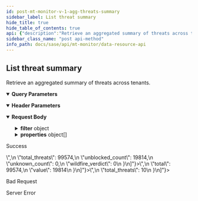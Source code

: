 ```yaml
---
id: post-mt-monitor-v-1-agg-threats-summary
sidebar_label: List threat summary
hide_title: true
hide_table_of_contents: true
api: {"description":"Retrieve an aggregated summary of threats across tenants.                  \n","operationId":"post-mt-monitor-v1-agg-threats-summary","parameters":[{"description":"Must be `tenant`. Using the query parameter returns all the aggregated responses for the current parent tenant and its child tenants. If not used, the results for just the current tenant are returned.\n","in":"query","name":"agg_by","schema":{"type":"string"}},{"description":"Must be one of the following: `de`, `americas`, `europe`, `uk`, `sg`, `ca`, `jp`, `au`, `in`. Returns details from the Cortex Data Lake (CDL) region specified.                              \n","in":"header","name":"X-PANW-Region","schema":{"type":"string"}}],"requestBody":{"content":{"application/json":{"examples":{"Blocked Threats":{"value":{"filter":{"operator":"AND","rules":[{"operator":"in","property":"severity","values":["Critical","High","Medium"]},{"rule":"blocked"}]},"properties":[{"property":"total_threats"},{"property":"blocked_count"}]}},"Threat Summary":{"value":{"filter":{"operator":"AND","rules":[{"operator":"last_n_days","property":"event_time","values":[30]},{"operator":"in","property":"severity","values":["Critical","High","Medium"]}]},"properties":[{"property":"sub_tenant_id"},{"property":"total_threats"},{"property":"blocked_count"},{"property":"unblocked_count"},{"property":"malicious_count"},{"property":"unknown_count"},{"property":"wildfire_verdict"}]}},"Top Tenants with Unblocked Threats":{"value":{"count":2,"filter":{"operator":"AND","rules":[{"operator":"last_n_days","property":"event_time","values":[30]},{"operator":"in","property":"severity","values":["Critical","High","Medium"]}]},"properties":[{"property":"sub_tenant_id"},{"alias":"total","property":"total_threats"},{"alias":"value","property":"unblocked_count","sort":{"order":"desc"}}]}},"Total Critical Threats":{"value":{"filter":{"operator":"AND","rules":[{"operator":"last_n_days","property":"event_time","values":[7]},{"operator":"in","property":"severity","values":["Critical","High","Medium"]}]},"properties":[{"property":"total_threats"}]}},"Total Critical Threats Per Tenant":{"value":{"filter":{"operator":"AND","rules":[{"operator":"last_n_days","property":"event_time","values":[7]},{"operator":"in","property":"severity","values":["Critical","High","Medium"]}]},"properties":[{"property":"sub_tenant_id"},{"property":"total_threats"}]}},"Unblocked Threats":{"value":{"filter":{"operator":"AND","rules":[{"operator":"in","property":"severity","values":["Critical","High","Medium"]},{"rule":"unblocked"}]},"properties":[{"property":"total_threats"},{"property":"unblocked_count"}]}}},"schema":{"properties":{"filter":{"allOf":[{"description":"Threats summary filter. Consists of a required operator and an array of rules objects. \n","properties":{"operator":{"description":"Must be `AND`. \n","type":"string"},"rules":{"anyOf":[{"properties":{"operator":{"description":"Filter operator that is one of the example values and is run on the property field","example":"in","type":"string"},"property":{"description":"Filter property field that is one of the example values","example":"severity","type":"string"},"values":{"description":"Filter property values","example":"Critical, High, Medium \n(used with severity in)","items":{"type":"string"},"type":"array"}},"type":"object"},{"properties":{"operator":{"description":"Filter operator that is one of the example values and is run on the property field","example":"gt, lt, last_n_minutes, last_n_hours, last_n_days","type":"string"},"property":{"description":"Filter property field that is one of the example values","example":"event_time, update_time, updated_time","type":"string"},"values":{"description":"Filter property value","example":"minute, hour or day counts if property is event_time","items":{"type":"string"},"type":"array"}},"type":"object"}],"description":"See [ThreatSummaryRule](/sase/docs/filters#threatsummaryrule) and [TimeFilter](/sase/docs/filters#timefilter).\n","items":{"type":"object"},"type":"array"}},"required":["operator"],"type":"object"},{"description":"filter json object"}]},"properties":{"description":"List of property json objects","items":{"properties":{"alias":{"type":"string"},"property":{"description":"Threat summary property. See [ThreatSummaryProperty](/sase/docs/filters#threatsummaryproperty). \n","example":"sub_tenant_id, total_threats, blocked_count, unblocked_count,malicious_count","type":"string"}},"type":"object"},"type":"array"}},"required":["properties","filter"],"type":"object"}}}},"responses":{"200":{"content":{"application/json":{"examples":{"Blocked Threats":{"value":[{"blocked_count":10,"total_threats":10}]},"Threat Summary":{"value":[{"blocked_count":79760,"malicious_count":16654,"sub_tenant_id":"<sub-tenant-id>","total_threats":99574,"unblocked_count":19814,"unknown_count":0,"wildfire_verdict":0}]},"Top Tenants with Unblocked Threats":{"value":[{"sub_tenant_id":"<sub-tenant-id>","total":99574,"value":19814}]},"Total Critical Threats":{"value":[{"total_threats":10}]},"Total Critical Threats Per Tenant":{"value":[{"sub_tenant_id":"<sub_tenant_id>","total_threats":10}]},"Unblocked Threats":{"value":[{"total_threats":10,"unblocked_count":10}]}}}},"description":"Success"},"400":{"description":"Bad Request"},"500":{"description":"Server Error"}},"security":[{"Bearer":[]}],"tags":["DataResources"],"method":"post","path":"/mt/monitor/v1/agg/threats/summary","servers":[{"url":"https://api.sase.paloaltonetworks.com"}],"securitySchemes":{"Bearer":{"scheme":"bearer","type":"http"}},"jsonRequestBodyExample":{"filter":{"operator":"string","rules":[{}]},"properties":[{"alias":"string","property":"sub_tenant_id, total_threats, blocked_count, unblocked_count,malicious_count"}]},"info":{"contact":{},"description":"Use the Data Resource API for retrieving aggregated summaries and counts across tenants for threats, alerts, risky applications, URLs, and upgrades.\n","title":"Data Resource API","version":"1.0"},"postman":{"name":"List threat summary","description":{"content":"Retrieve an aggregated summary of threats across tenants.                  \n","type":"text/plain"},"url":{"path":["mt","monitor","v1","agg","threats","summary"],"host":["{{baseUrl}}"],"query":[{"disabled":false,"description":{"content":"Must be `tenant`. Using the query parameter returns all the aggregated responses for the current parent tenant and its child tenants. If not used, the results for just the current tenant are returned.\n","type":"text/plain"},"key":"agg_by","value":""}],"variable":[]},"header":[{"disabled":false,"description":{"content":"Must be one of the following: `de`, `americas`, `europe`, `uk`, `sg`, `ca`, `jp`, `au`, `in`. Returns details from the Cortex Data Lake (CDL) region specified.                              \n","type":"text/plain"},"key":"X-PANW-Region","value":""},{"key":"Content-Type","value":"application/json"},{"key":"Accept","value":"application/json"}],"method":"POST","body":{"mode":"raw","raw":"\"\"","options":{"raw":{"language":"json"}}},"auth":{"type":"bearer","bearer":[{"type":"any","value":"<Bearer Token>","key":"token"}]}}}
sidebar_class_name: "post api-method"
info_path: docs/sase/api/mt-monitor/data-resource-api
---
```



## List threat summary



Retrieve an aggregated summary of threats across tenants.                  


<details style={{"marginBottom":"1rem"}} data-collapsed={false} open={true}><summary style={{}}><strong>Query Parameters</strong></summary><div><ul><ParamsItem className={"paramsItem"} param={{"description":"Must be `tenant`. Using the query parameter returns all the aggregated responses for the current parent tenant and its child tenants. If not used, the results for just the current tenant are returned.\n","in":"query","name":"agg_by","schema":{"type":"string"}}}></ParamsItem></ul></div></details><details style={{"marginBottom":"1rem"}} data-collapsed={false} open={true}><summary style={{}}><strong>Header Parameters</strong></summary><div><ul><ParamsItem className={"paramsItem"} param={{"description":"Must be one of the following: `de`, `americas`, `europe`, `uk`, `sg`, `ca`, `jp`, `au`, `in`. Returns details from the Cortex Data Lake (CDL) region specified.                              \n","in":"header","name":"X-PANW-Region","schema":{"type":"string"}}}></ParamsItem></ul></div></details><MimeTabs><TabItem label={"application/json"} value={"application/json-schema"}><details style={{}} data-collapsed={false} open={true}><summary style={{"textAlign":"left"}}><strong>Request Body</strong></summary><div style={{"textAlign":"left","marginLeft":"1rem"}}></div><ul style={{"marginLeft":"1rem"}}><SchemaItem collapsible={true} className={"schemaItem"}><details style={{}}><summary style={{}}><strong>filter</strong><span style={{"opacity":"0.6"}}> object</span></summary><div style={{"marginLeft":"1rem"}}><div style={{"marginTop":".5rem","marginBottom":".5rem"}}>

Threats summary filter. Consists of a required operator and an array of rules objects. 


</div><SchemaItem collapsible={false} name={"operator"} required={true} schemaDescription={"Must be `AND`. \n"} schemaName={"string"} qualifierMessage={undefined} defaultValue={undefined}></SchemaItem><SchemaItem collapsible={true} className={"schemaItem"}><details style={{}}><summary style={{}}><strong>rules</strong><span style={{"opacity":"0.6"}}> object[]</span></summary><div style={{"marginLeft":"1rem"}}><div style={{"marginTop":".5rem","marginBottom":".5rem"}}>

See [ThreatSummaryRule](/sase/docs/filters#threatsummaryrule) and [TimeFilter](/sase/docs/filters#timefilter).


</div><li><div><span className={"badge badge--info"}>anyOf</span><SchemaTabs><TabItem label={"MOD1"} value={"0-item-properties"}><SchemaItem collapsible={false} name={"operator"} required={false} schemaDescription={"Filter operator that is one of the example values and is run on the property field"} schemaName={"string"} qualifierMessage={undefined} defaultValue={undefined}></SchemaItem><SchemaItem collapsible={false} name={"property"} required={false} schemaDescription={"Filter property field that is one of the example values"} schemaName={"string"} qualifierMessage={undefined} defaultValue={undefined}></SchemaItem><SchemaItem collapsible={false} name={"values"} required={false} schemaDescription={"Filter property values"} schemaName={"string[]"} qualifierMessage={undefined} defaultValue={undefined}></SchemaItem></TabItem><TabItem label={"MOD2"} value={"1-item-properties"}><SchemaItem collapsible={false} name={"operator"} required={false} schemaDescription={"Filter operator that is one of the example values and is run on the property field"} schemaName={"string"} qualifierMessage={undefined} defaultValue={undefined}></SchemaItem><SchemaItem collapsible={false} name={"property"} required={false} schemaDescription={"Filter property field that is one of the example values"} schemaName={"string"} qualifierMessage={undefined} defaultValue={undefined}></SchemaItem><SchemaItem collapsible={false} name={"values"} required={false} schemaDescription={"Filter property value"} schemaName={"string[]"} qualifierMessage={undefined} defaultValue={undefined}></SchemaItem></TabItem></SchemaTabs></div></li></div></details></SchemaItem></div></details></SchemaItem><SchemaItem collapsible={true} className={"schemaItem"}><details style={{}}><summary style={{}}><strong>properties</strong><span style={{"opacity":"0.6"}}> object[]</span></summary><div style={{"marginLeft":"1rem"}}><div style={{"marginTop":".5rem","marginBottom":".5rem"}}>

List of property json objects

</div><SchemaItem collapsible={false} name={"alias"} required={false} schemaDescription={undefined} schemaName={"string"} qualifierMessage={undefined} defaultValue={undefined}></SchemaItem><SchemaItem collapsible={false} name={"property"} required={false} schemaDescription={"Threat summary property. See [ThreatSummaryProperty](/sase/docs/filters#threatsummaryproperty). \n"} schemaName={"string"} qualifierMessage={undefined} defaultValue={undefined}></SchemaItem></div></details></SchemaItem></ul></details></TabItem></MimeTabs><div><ApiTabs><TabItem label={"200"} value={"200"}><div>

Success

</div><div><MimeTabs groupId={"mime-type"}><TabItem label={"application/json"} value={"application/json"}><SchemaTabs groupId={"schema-tabs"}><TabItem label={" Blocked  Threats"} value={" Blocked  Threats"}><ResponseSamples responseExample={"[\n  {\n    \"blocked_count\": 10,\n    \"total_threats\": 10\n  }\n]"}></ResponseSamples></TabItem><TabItem label={" Threat  Summary"} value={" Threat  Summary"}><ResponseSamples responseExample={"[\n  {\n    \"blocked_count\": 79760,\n    \"malicious_count\": 16654,\n    \"sub_tenant_id\": \"<sub-tenant-id>\",\n    \"total_threats\": 99574,\n    \"unblocked_count\": 19814,\n    \"unknown_count\": 0,\n    \"wildfire_verdict\": 0\n  }\n]"}></ResponseSamples></TabItem><TabItem label={" Top  Tenants with  Unblocked  Threats"} value={" Top  Tenants with  Unblocked  Threats"}><ResponseSamples responseExample={"[\n  {\n    \"sub_tenant_id\": \"<sub-tenant-id>\",\n    \"total\": 99574,\n    \"value\": 19814\n  }\n]"}></ResponseSamples></TabItem><TabItem label={" Total  Critical  Threats"} value={" Total  Critical  Threats"}><ResponseSamples responseExample={"[\n  {\n    \"total_threats\": 10\n  }\n]"}></ResponseSamples></TabItem><TabItem label={" Total  Critical  Threats  Per  Tenant"} value={" Total  Critical  Threats  Per  Tenant"}><ResponseSamples responseExample={"[\n  {\n    \"sub_tenant_id\": \"<sub_tenant_id>\",\n    \"total_threats\": 10\n  }\n]"}></ResponseSamples></TabItem><TabItem label={" Unblocked  Threats"} value={" Unblocked  Threats"}><ResponseSamples responseExample={"[\n  {\n    \"total_threats\": 10,\n    \"unblocked_count\": 10\n  }\n]"}></ResponseSamples></TabItem></SchemaTabs></TabItem></MimeTabs></div></TabItem><TabItem label={"400"} value={"400"}><div>

Bad Request

</div><div></div></TabItem><TabItem label={"500"} value={"500"}><div>

Server Error

</div><div></div></TabItem></ApiTabs></div>
      